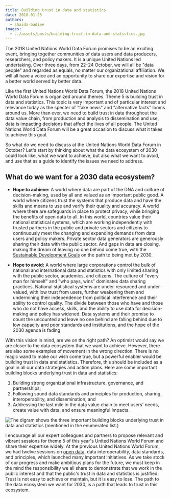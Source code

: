 ```yaml
---
title: Building trust in data and statistics
date: 2018-01-25
authors:
  - shaida-badiee
images:
  - ../assets/posts/building-trust-in-data-and-statistics.jpg
---
```



The 2018 United Nations World Data Forum promises to be an exciting event,
bringing together communities of data users and data producers, researchers, and
policy makers. It is a unique United Nations led undertaking. Over three days,
from 22–24 October, we will all be "data people" and regarded as equals, no
matter our organizational affiliation. We will all have a voice and an
opportunity to share our expertise and vision for a better world served by
better data.

Like the first United Nations World Data Forum, the 2018 United Nations World
Data Forum is organized around themes. Theme 5 is building trust in data and
statistics. This topic is very important and of particular interest and
relevance today as the specter of "fake news" and "alternative facts" looms
around us. More than ever, we need to build trust in data throughout the data
value chain, from production and analysis to dissemination and use, data is
impacting decisions that affect the lives of all people. The United Nations
World Data Forum will be a great occasion to discuss what it takes to achieve
this goal.

So what do we need to discuss at the United Nations World Data Forum in October?
Let's start by thinking about what the data ecosystem of 2030 could look like,
what we want to achieve, but also what we want to avoid, and use that as a guide
to identify the issues we need to address.

## What do we want for a 2030 data ecosystem?

- **Hope to achieve:** A world where data are part of the DNA and culture of
  decision-making, used by all and valued as an important public good. A world
  where citizens trust the systems that produce data and have the skills and
  means to use and verify their quality and accuracy. A world where there are
  safeguards in place to protect privacy, while bringing the benefits of open
  data to all. In this world, countries value their national statistical
  systems, which are working independently with trusted partners in the public
  and private sectors and citizens to continuously meet the changing and
  expanding demands from data users and policy makers. Private sector data
  generators are generously sharing their data with the public sector. And gaps
  in data are closing, making the dream of leaving no one behind come true, with
  the
  [Sustainable Development Goals](https://sustainabledevelopment.un.org/sdgs) on
  the path to being met by 2030.

- **Hope to avoid:** A world where large corporations control the bulk of
  national and international data and statistics with only limited sharing with
  the public sector, academics, and citizens. The culture of "every man for
  himself" and "who pays, wins" dominates data sharing practices. National
  statistical systems are under-resourced and under-valued, with low trust from
  users, further weakening them and undermining their independence from
  political interference and their ability to control quality. The divide
  between those who have and those who do not have access, skills, and the
  ability to use data for decision-making and policy has widened. Data systems
  and their promise to count the uncounted and leave no one behind are falling
  behind due to low capacity and poor standards and institutions, and the hope
  of the 2030 agenda is fading.

With this vision in mind, are we on the right path? An optimist would say we are
closer to the data ecosystem that we want to achieve. However, there are also
some examples of movement in the wrong direction. There is no magic wand to make
our wish come true, but a powerful enabler would be building trust in data and
statistics. Therefore, this should be included as a goal in all our data
strategies and action plans. Here are some important building blocks underlying
trust in data and statistics:

1. Building strong organizational infrastructure, governance, and partnerships;
1. Following sound data standards and principles for production, sharing,
   interoperability, and dissemination; and
1. Addressing the last mile in the data value chain to meet users' needs, create
   value with data, and ensure meaningful impacts.

<Box mb={3}>
  <Img
    fluid={props.images[0]}
    title="Building trust in data and statistics."
    alt="The digram shows the three important building blocks underlying trust in data and statistics (mentioned in the enumerated list.)"
  />
</Box>

I encourage all our expert colleagues and partners to propose relevant and
vibrant sessions for theme 5 of this year's United Nations World Forum and share
their expertise widely. At the previous United Nations World Forum, we had
twelve sessions on
[open data](http://opendatawatch.com/blog/breakthroughs-for-open-data-at-un-world-data-forum/),
data interoperability, data standards, and principles, which launched many
important initiatives. As we take stock of our progress and make ambitious plans
for the future, we must keep in the mind the responsibility we all share to
demonstrate that we work in the public interest and that the public's trust in
data and statistics is justified. Trust is not easy to achieve or maintain, but
it is easy to lose. The path to the data ecosystem we want for 2030, is a path
that leads to trust in this ecosystem.
